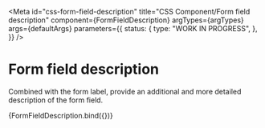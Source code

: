<!-- @license CC0-1.0 -->


<Meta
  id="css-form-field-description"
  title="CSS Component/Form field description"
  component={FormFieldDescription}
  argTypes={argTypes}
  args={defaultArgs}
  parameters={{
    status: {
      type: "WORK IN PROGRESS",
    },
  }}
/>

# Form field description

Combined with the form label, provide an additional and more detailed description of the form field.

<Canvas>
  <Story name="Default" args={exampleArgs}>
    {FormFieldDescription.bind({})}
  </Story>
</Canvas>

<ArgsTable story="Default" />
